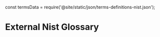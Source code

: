 const termsData = require('@site/static/json/terms-definitions-nist.json');


# External Nist Glossary

<CreateExternalGlossary termsData={termsData} />
